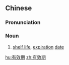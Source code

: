 ==Chinese==
{{zh-forms|type=21}}

===Pronunciation===
{{zh-pron
|m=yǒuxiào期
|cat=n
}}

===Noun===
{{zh-noun}}

# [[shelf life]], [[expiration]] [[date]]

[[hu:有效期]]
[[zh:有效期]]